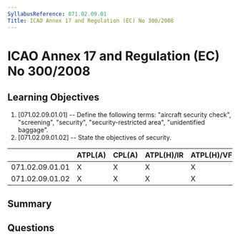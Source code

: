 ```yaml
---
SyllabusReference: 071.02.09.01
Title: ICAO Annex 17 and Regulation (EC) No 300/2008
---
```


# ICAO Annex 17 and Regulation (EC) No 300/2008

## Learning Objectives

1. [071.02.09.01.01] -- Define the following terms: "aircraft security check",
   "screening", "security", "security-restricted area", "unidentified baggage".
2. [071.02.09.01.02] -- State the objectives of security.

|                 | ATPL(A) | CPL(A) | ATPL(H)/IR | ATPL(H)/VFR | CPL(H) | IR  | CBIR(A) |
| --------------- | ------- | ------ | ---------- | ----------- | ------ | --- | ------- |
| 071.02.09.01.01 | X       | X      | X          | X           | X      |     |         |
| 071.02.09.01.02 | X       | X      | X          | X           | X      |     |         |

## Summary

## Questions
